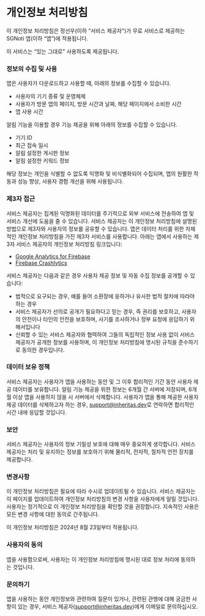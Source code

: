 
# 개인정보 처리방침

  

이 개인정보 처리방침은 정선우(이하 “서비스 제공자")가 무료 서비스로 제공하는 SGNoti 앱(이하 “앱”)에 적용됩니다.

이 서비스는 “있는 그대로" 사용하도록 제공됩니다.

  

### 정보의 수집 및 사용

앱은 사용자가 다운로드하고 사용할 때, 아래의 정보를 수집할 수 있습니다. 

  

- 사용자의 기기 종류 및 운영체제
- 사용자가 방문 앱의 페이지, 방문 시간과 날짜, 해당 페이지에서 소비한 시간
- 앱 사용 시간

  

알림 기능을 이용할 경우 기능 제공을 위해 아래의 정보를 수집할 수 있습니다.

  

- 기기 ID
- 최근 접속 일시
- 알림 설정한 게시판 정보
- 알림 설정한 키워드 정보

  

해당 정보는 개인을 식별할 수 없도록 익명화 및 비식별화되어 수집되며, 앱의 원활한 작동과 성능 향상, 사용자 경험 개선을 위해 사용됩니다.

  

### **제3자 접근**

서비스 제공자는 집계된 익명화된 데이터를 주기적으로 외부 서비스에 전송하여 앱 및 서비스 개선에 도움을 줄 수 있습니다. 서비스 제공자는 이 개인정보 처리방침에 설명된 방법으로 제3자와 사용자의 정보를 공유할 수 있습니다. 앱은 데이터 처리를 위한 자체적인 개인정보 처리방침을 가진 제3자 서비스를 사용합니다. 아래는 앱에서 사용하는 제3자 서비스 제공자의 개인정보 처리방침 링크입니다:

  

- [Google Analytics for Firebase](https://firebase.google.com/support/privacy)
- [Firebase Crashlytics](https://firebase.google.com/support/privacy/)

  

서비스 제공자는 다음과 같은 경우 사용자 제공 정보 및 자동 수집 정보를 공개할 수 있습니다:

  

- 법적으로 요구되는 경우, 예를 들어 소환장에 응하거나 유사한 법적 절차에 따라야 하는 경우
- 서비스 제공자가 선의로 공개가 필요하다고 믿는 경우, 즉 권리를 보호하고, 사용자의 안전이나 타인의 안전을 보호하며, 사기를 조사하거나 정부 요청에 응답하기 위해서입니다
- 신뢰할 수 있는 서비스 제공자와 협력하여 그들의 독립적인 정보 사용 없이 서비스 제공자가 공개한 정보를 사용하며, 이 개인정보 처리방침에 명시된 규칙을 준수하기로 동의한 경우입니다.

  

### **데이터 보유 정책**

서비스 제공자는 사용자가 앱을 사용하는 동안 및 그 이후 합리적인 기간 동안 사용자 제공 데이터를 보유합니다. 알림 기능 제공을 위한 정보는 6개월 간 서버에 저장되며, 6개월 이상 앱을 사용하지 않을 시 서버에서 삭제합니다. 사용자가 앱을 통해 제공한 사용자 제공 데이터를 삭제하고자 하는 경우, [support@inheritas.dev](mailto:support@inheritas.dev "mailto:support@inheritas.dev")로 연락하면 합리적인 시간 내에 응답할 것입니다.

  

### **보안**

서비스 제공자는 사용자의 정보 기밀성 보호에 대해 매우 중요하게 생각합니다. 서비스 제공자는 처리 및 유지하는 정보를 보호하기 위해 물리적, 전자적, 절차적 안전 장치를 제공합니다.

  

### **변경사항**

이 개인정보 처리방침은 필요에 따라 수시로 업데이트될 수 있습니다. 서비스 제공자는 이 페이지를 업데이트하여 개인정보 처리방침의 변경 사항을 사용자에게 알릴 것입니다. 사용자는 정기적으로 이 개인정보 처리방침을 확인할 것을 권장합니다. 지속적인 사용은 모든 변경 사항에 대한 동의로 간주됩니다.

  

이 개인정보 처리방침은 2024년 8월 23일부터 적용됩니다.

  

### **사용자의 동의**

앱을 사용함으로써, 사용자는 이 개인정보 처리방침에 명시된 대로 정보 처리에 동의하는 것입니다.

  

### **문의하기**

앱을 사용하는 동안 개인정보와 관련하여 질문이 있거나, 관련된 관행에 대해 궁금한 사항이 있는 경우, 서비스 제공자([support@inheritas.dev](mailto:support@inheritas.dev "mailto:support@inheritas.dev"))에게 이메일로 문의하십시오.
